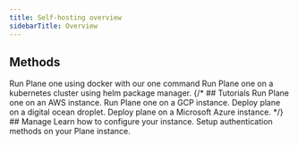 ```yaml
---
title: Self-hosting overview
sidebarTitle: Overview
---
```


## Methods
<CardGroup cols={2}>
  <Card title="One command" icon="terminal" href="/plane-one/self-host/methods/one-command">
    Run Plane one using docker with our one command
  </Card>
  <Card title="Kubernetes" icon="gear" href="/plane-one/self-host/kubernetes">
    Run Plane one on a kubernetes cluster using helm package manager.
  </Card>
</CardGroup>
{/* ## Tutorials
<CardGroup cols={2}>
  <Card title="Deploy on AWS" icon="aws" href="/plane-one/self-host/tutorials/aws">
    Run Plane one on an AWS instance.
  </Card>
  <Card title="Deploy on GCP" icon="google" href="/plane-one/self-host/kubernetes">
    Run Plane one on a GCP instance.
  </Card>
  <Card title="Deploy on Digital ocean" icon="digital-ocean" href="/plane-one/self-host/kubernetes">
    Deploy plane on a digital ocean droplet.
  </Card>
  <Card title="Deploy on Azure" icon="microsoft" href="/plane-one/self-host/kubernetes">
    Deploy plane on a Microsoft Azure instance.
  </Card>
</CardGroup> */}
## Manage
<CardGroup cols={2}>
  <Card title="Manage Licenses" icon="toolbox" href="/plane-one/self-host/prime-client">
    Learn how to configure your instance.
  </Card>
  <Card title="Prime CLI" icon="star-of-life" href="/plane-one/self-host/prime-cli">
    Setup authentication methods on your Plane instance.
  </Card>
</CardGroup>